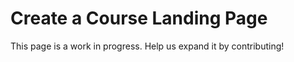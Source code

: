 
# Create a Course Landing Page

<Callout emoji='🚨'>
	This page is a work in progress. Help us expand it by contributing!
</Callout>
